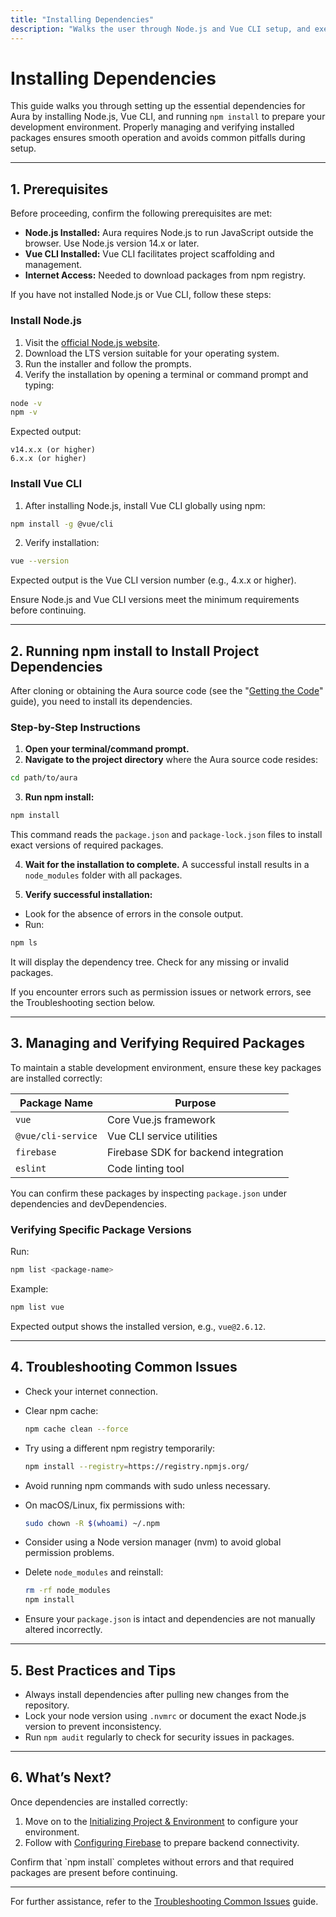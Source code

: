 ```yaml
---
title: "Installing Dependencies"
description: "Walks the user through Node.js and Vue CLI setup, and executing npm install. Provides guidance on managing and verifying required packages to ensure a smooth installation."
---
```


# Installing Dependencies

This guide walks you through setting up the essential dependencies for Aura by installing Node.js, Vue CLI, and running `npm install` to prepare your development environment. Properly managing and verifying installed packages ensures smooth operation and avoids common pitfalls during setup.

---

## 1. Prerequisites

Before proceeding, confirm the following prerequisites are met:

- **Node.js Installed:** Aura requires Node.js to run JavaScript outside the browser. Use Node.js version 14.x or later.
- **Vue CLI Installed:** Vue CLI facilitates project scaffolding and management.
- **Internet Access:** Needed to download packages from npm registry.

If you have not installed Node.js or Vue CLI, follow these steps:

### Install Node.js

1. Visit the [official Node.js website](https://nodejs.org/).
2. Download the LTS version suitable for your operating system.
3. Run the installer and follow the prompts.
4. Verify the installation by opening a terminal or command prompt and typing:

```bash
node -v
npm -v
```

Expected output:

```
v14.x.x (or higher)
6.x.x (or higher)
```

### Install Vue CLI

1. After installing Node.js, install Vue CLI globally using npm:

```bash
npm install -g @vue/cli
```

2. Verify installation:

```bash
vue --version
```

Expected output is the Vue CLI version number (e.g., 4.x.x or higher).

<Check>
Ensure Node.js and Vue CLI versions meet the minimum requirements before continuing.
</Check>

---

## 2. Running npm install to Install Project Dependencies

After cloning or obtaining the Aura source code (see the "[Getting the Code](./getting-started/installation/getting-the-code)" guide), you need to install its dependencies.

### Step-by-Step Instructions

1. **Open your terminal/command prompt.**
2. **Navigate to the project directory** where the Aura source code resides:

```bash
cd path/to/aura
```

3. **Run npm install:**

```bash
npm install
```

This command reads the `package.json` and `package-lock.json` files to install exact versions of required packages.

4. **Wait for the installation to complete.** A successful install results in a `node_modules` folder with all packages.

5. **Verify successful installation:**

- Look for the absence of errors in the console output.
- Run:

```bash
npm ls
```

It will display the dependency tree. Check for any missing or invalid packages.

<Note>
If you encounter errors such as permission issues or network errors, see the Troubleshooting section below.
</Note>

---

## 3. Managing and Verifying Required Packages

To maintain a stable development environment, ensure these key packages are installed correctly:

| Package Name       | Purpose                          |
|--------------------|---------------------------------|
| `vue`              | Core Vue.js framework            |
| `@vue/cli-service` | Vue CLI service utilities        |
| `firebase`         | Firebase SDK for backend integration |
| `eslint`           | Code linting tool                |

You can confirm these packages by inspecting `package.json` under dependencies and devDependencies.

### Verifying Specific Package Versions

Run:

```bash
npm list <package-name>
```

Example:

```bash
npm list vue
```

Expected output shows the installed version, e.g., `vue@2.6.12`.

---

## 4. Troubleshooting Common Issues

<AccordionGroup title="Common Installation Problems">
<Accordion title="Network or Timeout Errors during npm install">

- Check your internet connection.
- Clear npm cache:

  ```bash
  npm cache clean --force
  ```

- Try using a different npm registry temporarily:

  ```bash
  npm install --registry=https://registry.npmjs.org/
  ```

</Accordion>

<Accordion title="Permission Denied or EACCES Errors">

- Avoid running npm commands with sudo unless necessary.
- On macOS/Linux, fix permissions with:

  ```bash
  sudo chown -R $(whoami) ~/.npm
  ```

- Consider using a Node version manager (nvm) to avoid global permission problems.

</Accordion>

<Accordion title="Missing or Invalid Packages Detected">

- Delete `node_modules` and reinstall:

  ```bash
  rm -rf node_modules
  npm install
  ```


- Ensure your `package.json` is intact and dependencies are not manually altered incorrectly.

</Accordion>
</AccordionGroup>

---

## 5. Best Practices and Tips

- Always install dependencies after pulling new changes from the repository.
- Lock your node version using `.nvmrc` or document the exact Node.js version to prevent inconsistency.
- Run `npm audit` regularly to check for security issues in packages.

---

## 6. What’s Next?

Once dependencies are installed correctly:

1. Move on to the [Initializing Project & Environment](./getting-started/installation/first-project-setup) to configure your environment.
2. Follow with [Configuring Firebase](./getting-started/configuration-run/firebase-setup) to prepare backend connectivity.

<Check>
Confirm that `npm install` completes without errors and that required packages are present before continuing.
</Check>

---

For further assistance, refer to the [Troubleshooting Common Issues](./getting-started/troubleshooting-validation/common-issues) guide.
